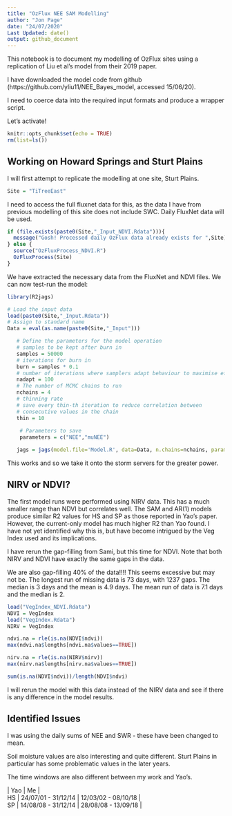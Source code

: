 ```yaml
---
title: "OzFlux NEE SAM Modelling"
author: "Jon Page"
date: "24/07/2020"
Last Updated: date()
output: github_document
---
```


This notebook is to document my modelling of OzFlux sites using a replication of Liu et al's model from their 2019 paper.

I have downloaded the model code from github (https://github.com/yliu11/NEE_Bayes_model, accessed 15/06/20).

I need to coerce data into the required input formats and produce a wrapper script.

Let's activate!

```r
knitr::opts_chunk$set(echo = TRUE)
rm(list=ls())
```

## Working on Howard Springs and Sturt Plains

I will first attempt to replicate the modelling at one site, Sturt Plains.

```r
Site = "TiTreeEast"
```

I need to access the full fluxnet data for this, as the data I have from previous modelling of this site does not include SWC. Daily FluxNet data will be used.


```r
if (file.exists(paste0(Site,"_Input_NDVI.Rdata"))){
  message("Gosh! Processed daily OzFlux data already exists for ",Site)
} else {
  source("OzFluxProcess_NDVI.R")
  OzFluxProcess(Site)
}
```

We have extracted the necessary data from the FluxNet and NDVI files. We can now test-run the model:

```r

library(R2jags)

# Load the input data
load(paste0(Site,"_Input.Rdata"))
# Assign to standard name
Data = eval(as.name(paste0(Site,"_Input")))

   # Define the parameters for the model operation
   # samples to be kept after burn in
   samples = 50000
   # iterations for burn in
   burn = samples * 0.1 
   # number of iterations where samplers adapt behaviour to maximise efficiency
   nadapt = 100  
   # The number of MCMC chains to run
   nchains = 4 
   # thinning rate
   # save every thin-th iteration to reduce correlation between 
   # consecutive values in the chain
   thin = 10 
   
    # Parameters to save
    parameters = c("NEE","muNEE")

   jags = jags(model.file='Model.R', data=Data, n.chains=nchains, parameters.to.save = parameters) 
```


This works and so we take it onto the storm servers for the greater power.

## NIRV or NDVI?

The first model runs were performed using NIRV data. This has a much smaller range than NDVI but correlates well. The SAM and AR(1) models produce similar R2 values for HS and SP as those reported in Yao's paper. However, the current-only model has much higher R2 than Yao found. I have not yet identified why this is, but have become intrigued by the Veg Index used and its implications.

I have rerun the gap-filling from Sami, but this time for NDVI. Note that both NIRV and NDVI have exactly the same gaps in the data.

We are also gap-filling 40% of the data!!!! This seems excessive but may not be. The longest run of missing data is 73 days, with 1237 gaps. The median is 3 days and the mean is 4.9 days. The mean run of data is 7.1 days and the median is 2. 

```r
load("VegIndex_NDVI.Rdata")
NDVI = VegIndex
load("VegIndex.Rdata")
NIRV = VegIndex

ndvi.na = rle(is.na(NDVI$ndvi))
max(ndvi.na$lengths[ndvi.na$values==TRUE])

nirv.na = rle(is.na(NIRV$nirv))
max(nirv.na$lengths[nirv.na$values==TRUE])

sum(is.na(NDVI$ndvi))/length(NDVI$ndvi)
```

I will rerun the model with this data instead of the NIRV data and see if there is any difference in the model results.

## Identified Issues

I was using the daily sums of NEE and SWR - these have been changed to mean.

Soil moisture values are also interesting and quite different. Sturt Plains in particular has some problematic values in the later years.

The time windows are also different between my work and Yao's.

| | Yao | Me |
| HS | 24/07/01 - 31/12/14 | 12/03/02 - 08/10/18 |
| SP | 14/08/08 - 31/12/14 | 28/08/08 - 13/09/18 |
